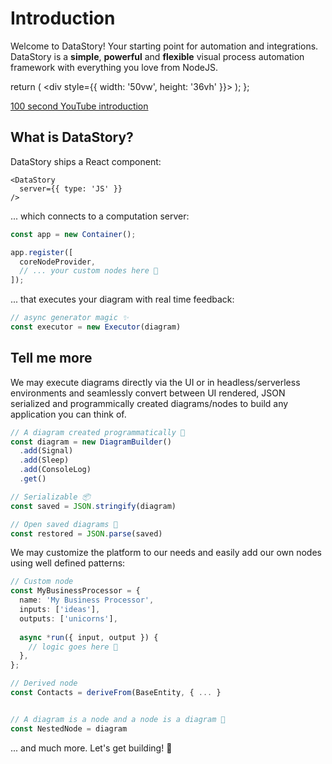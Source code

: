 # Introduction
Welcome to DataStory! Your starting point for automation and integrations.
DataStory is a **simple**, **powerful** and **flexible** visual process automation framework with everything you love from NodeJS.
<br />

  return (
    <div style={{ width: '50vw', height: '36vh' }}>
      <DataStory />
    </div>
  );
};

<Demo />

[100 second YouTube introduction](https://google.com)

## What is DataStory?
DataStory ships a React component:
```tsx
<DataStory
  server={{ type: 'JS' }}
/>
```
... which connects to a computation server:
```ts
const app = new Container();

app.register([
  coreNodeProvider,
  // ... your custom nodes here 💫
]);
```

... that executes your diagram with real time feedback:
```ts
// async generator magic ✨
const executor = new Executor(diagram)
```

## Tell me more

We may execute diagrams directly via the UI or in headless/serverless environments and seamlessly convert between UI rendered, JSON serialized and programmically created diagrams/nodes to build any application you can think of.
```ts
// A diagram created programmatically 🤖
const diagram = new DiagramBuilder()
  .add(Signal)
  .add(Sleep)
  .add(ConsoleLog)
  .get()

// Serializable 📦
const saved = JSON.stringify(diagram)

// Open saved diagrams 🔧
const restored = JSON.parse(saved)
```

We may customize the platform to our needs and easily add our own nodes using well defined patterns:
```ts
// Custom node
const MyBusinessProcessor = {
  name: 'My Business Processor',
  inputs: ['ideas'],
  outputs: ['unicorns'],
  
  async *run({ input, output }) {
    // logic goes here 🧠
  },
};

// Derived node
const Contacts = deriveFrom(BaseEntity, { ... }


// A diagram is a node and a node is a diagram 🤯
const NestedNode = diagram
```

... and much more. Let's get building! 🚀